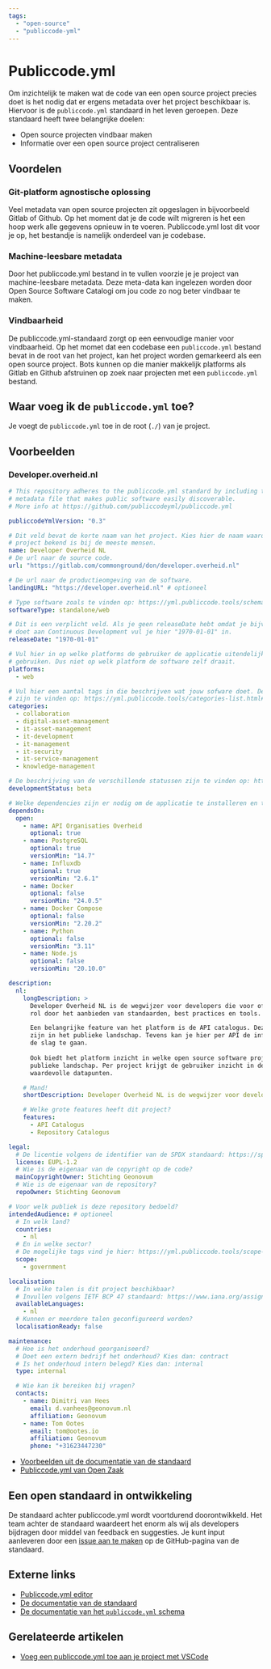 ```yaml
---
tags:
  - "open-source"
  - "publiccode-yml"
---
```

# Publiccode.yml


Om inzichtelijk te maken wat de code van een open source project precies doet is het nodig dat er ergens metadata over het project beschikbaar is. Hiervoor is de `publiccode.yml` standaard in het leven geroepen. Deze standaard heeft twee belangrijke doelen:

- Open source projecten vindbaar maken
- Informatie over een open source project centraliseren

## Voordelen
### Git-platform agnostische oplossing

Veel metadata van open source projecten zit opgeslagen in bijvoorbeeld Gitlab of Github. Op het moment dat je de code wilt migreren is het een hoop werk alle gegevens opnieuw in te voeren. Publiccode.yml lost dit voor je op, het bestandje is namelijk onderdeel van je codebase. 

### Machine-leesbare metadata

Door het publiccode.yml bestand in te vullen voorzie je je project van machine-leesbare metadata. Deze meta-data kan ingelezen worden door Open Source Software Catalogi om jou code zo nog beter vindbaar te maken.

### Vindbaarheid

De publiccode.yml-standaard zorgt op een eenvoudige manier voor vindbaarheid. Op het momet dat een codebase een `publiccode.yml` bestand bevat in de root van het project, kan het project worden gemarkeerd als een open source project. Bots kunnen op die manier makkelijk platforms als Gitlab en Github afstruinen op zoek naar projecten met een `publiccode.yml` bestand.

## Waar voeg ik de `publiccode.yml` toe?
Je voegt de `publiccode.yml` toe in de root (`./`) van je project.

## Voorbeelden

### Developer.overheid.nl

```yaml showLineNumbers title="./publiccode.yml"
# This repository adheres to the publiccode.yml standard by including this
# metadata file that makes public software easily discoverable.
# More info at https://github.com/publiccodeyml/publiccode.yml

publiccodeYmlVersion: "0.3"

# Dit veld bevat de korte naam van het project. Kies hier de naam waaronder het
# project bekend is bij de meeste mensen.
name: Developer Overheid NL
# De url naar de source code.
url: "https://gitlab.com/commonground/don/developer.overheid.nl"

# De url naar de productieomgeving van de software.
landingURL: "https://developer.overheid.nl" # optioneel

# Type software zoals te vinden op: https://yml.publiccode.tools/schema.core.html#key-softwaretype
softwareType: standalone/web

# Dit is een verplicht veld. Als je geen releaseDate hebt omdat je bijvoorbeeld
# doet aan Continuous Development vul je hier "1970-01-01" in.
releaseDate: "1970-01-01"

# Vul hier in op welke platforms de gebruiker de applicatie uitendelijk gaat
# gebruiken. Dus niet op welk platform de software zelf draait.
platforms:
  - web

# Vul hier een aantal tags in die beschrijven wat jouw sofware doet. De tags
# zijn te vinden op: https://yml.publiccode.tools/categories-list.html#categories-list
categories:
  - collaboration
  - digital-asset-management
  - it-asset-management
  - it-development
  - it-management
  - it-security
  - it-service-management
  - knowledge-management

# De beschrijving van de verschillende statussen zijn te vinden op: https://yml.publiccode.tools/schema.core.html#key-developmentstatus
developmentStatus: beta

# Welke dependencies zijn er nodig om de applicatie te installeren en te gebruiken?
dependsOn:
  open:
    - name: API Organisaties Overheid
      optional: true
    - name: PostgreSQL
      optional: true
      versionMin: "14.7"
    - name: Influxdb
      optional: true
      versionMin: "2.6.1"
    - name: Docker
      optional: false
      versionMin: "24.0.5"
    - name: Docker Compose
      optional: false
      versionMin: "2.20.2"
    - name: Python
      optional: false
      versionMin: "3.11"
    - name: Node.js
      optional: false
      versionMin: "20.10.0"

description:
  nl:
    longDescription: >
      Developer Overheid NL is de wegwijzer voor developers die voor of bij de overheid ontwikkelen. Zij vervult deze
      rol door het aanbieden van standaarden, best practices en tools.

      Een belangrijke feature van het platform is de API catalogus. Deze maakt inzichtelijk welke API's er beschikbaar
      zijn in het publieke landschap. Tevens kan je hier per API de informatie vinden die je nodig hebt om met de API aan
      de slag te gaan.
       
      Ook biedt het platform inzicht in welke open source software projecten er beschikbaar zijn in het 
      publieke landschap. Per project krijgt de gebruiker inzicht in de vitaliteit van de repository en andere
      waardevolle datapunten.

    # Mand!
    shortDescription: Developer Overheid NL is de wegwijzer voor developers die voor of bij de overheid ontwikkelen.

    # Welke grote features heeft dit project?
    features:
      - API Catalogus
      - Repository Catalogus

legal:
  # De licentie volgens de identifier van de SPDX standaard: https://spdx.org/licenses/
  license: EUPL-1.2
  # Wie is de eigenaar van de copyright op de code?
  mainCopyrightOwner: Stichting Geonovum
  # Wie is de eigenaar van de repository?
  repoOwner: Stichting Geonovum

# Voor welk publiek is deze repository bedoeld?
intendedAudience: # optioneel
  # In welk land?
  countries:
    - nl
  # En in welke sector?
  # De mogelijke tags vind je hier: https://yml.publiccode.tools/scope-list.html#scope-list
  scope:
    - government

localisation:
  # In welke talen is dit project beschikbaar?
  # Invullen volgens IETF BCP 47 standaard: https://www.iana.org/assignments/language-subtag-registry/language-subtag-registry
  availableLanguages:
    - nl
  # Kunnen er meerdere talen geconfigureerd worden?
  localisationReady: false

maintenance:
  # Hoe is het onderhoud georganiseerd?
  # Doet een extern bedrijf het onderhoud? Kies dan: contract
  # Is het onderhoud intern belegd? Kies dan: internal
  type: internal

  # Wie kan ik bereiken bij vragen?
  contacts:
    - name: Dimitri van Hees
      email: d.vanhees@geonovum.nl
      affiliation: Geonovum
    - name: Tom Ootes
      email: tom@ootes.io
      affiliation: Geonovum
      phone: "+31623447230"
```

- [Voorbeelden uit de documentatie van de standaard](https://yml.publiccode.tools/example.html)
- [Publiccode.yml van Open Zaak](https://github.com/open-zaak/open-zaak/blob/main/publiccode.yaml)

## Een open standaard in ontwikkeling

De standaard achter publiccode.yml wordt voortdurend doorontwikkeld. Het team achter de standaard waardeert het enorm als wij als developers bijdragen door middel van feedback en suggesties. Je kunt input aanleveren door een [issue aan te maken](https://github.com/publiccodeyml/publiccode.yml/issues) op de GitHub-pagina van de standaard.

## Externe links

- [Publiccode.yml editor](https://publiccode-editor.developers.italia.it/?lang=nl)
- [De documentatie van de standaard](https://yml.publiccode.tools/index.html)
- [De documentatie van het `publiccode.yml` schema](https://yml.publiccode.tools/schema.core.html)

## Gerelateerde artikelen

- [Voeg een publiccode.yml toe aan je project met VSCode](../tutorials/voeg-een-publiccode-yml-bestand-toe)

<br />
<br />


<Card
  appearance="default"
  description="Voeg een publiccode.yml toe aan je project met de publiccode.yml editor."
  heading="Publiccode.yml editor"
  href="/kennisbank/open-source/tools/publiccode-yml-editor"
  linkLabel="Naar artikel over de publiccode.yml editor"
/>


